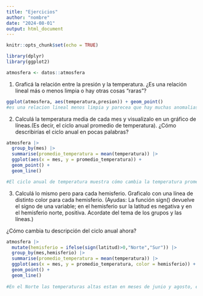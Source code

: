 ```yaml
---
title: "Ejercicios"
author: "nombre"
date: "2024-08-01"
output: html_document
---
```


```r
knitr::opts_chunk$set(echo = TRUE)

library(dplyr)
library(ggplot2)
```

```r
atmosfera <- datos::atmosfera
```

1.  Graficá la relación entre la presión y la temperatura. ¿Es una relación lineal más o menos limpia o hay otras cosas “raras”?

```r
ggplot(atmosfera, aes(temperatura,presion)) + geom_point()
#es una relacion lineal menos limpia y parecea que hay muchas anomalias
```

2.  Calculá la temperatura media de cada mes y visualizalo en un gráfico de líneas.(Es decir, el ciclo anual promedio de temperatura). ¿Cómo describirías el ciclo anual en pocas palabras?

```r
atmosfera |>
  group_by(mes) |>
  summarise(promedio_temperatura = mean(temperatura)) |>
  ggplot(aes(x = mes, y = promedio_temperatura)) +
  geom_point() +
  geom_line()

#El ciclo anual de temperatura muestra cómo cambia la temperatura promedio a lo largo de los meses del año, típicamente con temperaturas más altas en verano y más bajas en invierno.
```

3.  Calculá lo mismo pero para cada hemisferio. Graficalo con una línea de distinto color para cada hemisferio. (Ayudas: La función sign() devuelve el signo de una variable; en el hemisferio sur la latitud es negativa y en el hemisferio norte, positiva. Acordate del tema de los grupos y las líneas.)

¿Cómo cambia tu descripción del ciclo anual ahora?

```r
atmosfera |>
  mutate(hemisferio = ifelse(sign(latitud)>0,"Norte","Sur")) |> 
  group_by(mes,hemisferio) |>
  summarise(promedio_temperatura = mean(temperatura)) |>
  ggplot(aes(x = mes, y = promedio_temperatura, color = hemisferio)) +
  geom_point() +
  geom_line() 
 
#En el Norte las temperaturas altas estan en meses de junio y agosto, en el Sur es de diciembre a Febrero
```
